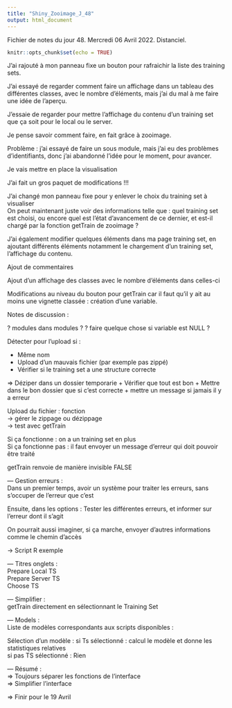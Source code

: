 ```yaml
---
title: "Shiny_Zooimage_J_48"
output: html_document
---
```


Fichier de notes du jour 48. Mercredi 06 Avril 2022. Distanciel.

```r
knitr::opts_chunk$set(echo = TRUE)
```

J'ai rajouté à mon panneau fixe un bouton pour rafraichir la liste des training sets. \

J'ai essayé de regarder comment faire un affichage dans un tableau des différentes classes, avec le nombre d'éléments, mais j'ai du mal à me faire une idée de l'aperçu. \

J'essaie de regarder pour mettre l'affichage du contenu d'un training set que ça soit pour le local ou le server. \

Je pense savoir comment faire, en fait grâce à zooimage. \

Problème : j'ai essayé de faire un sous module, mais j'ai eu des problèmes d'identifiants, donc j'ai abandonné l'idée pour le moment, pour avancer. \

Je vais mettre en place la visualisation \

J'ai fait un gros paquet de modifications !!! \

J'ai changé mon panneau fixe pour y enlever le choix du training set à visualiser \
On peut maintenant juste voir des informations telle que : quel training set est choisi, ou encore quel est l'état d'avancement de ce dernier, et est-il chargé par la fonction getTrain de zooimage ? \

J'ai également modifier quelques éléments dans ma page training set, en ajoutant différents éléments notamment le chargement d'un training set, l'affichage du contenu. \

Ajout de commentaires \

Ajout d'un affichage des classes avec le nombre d'éléments dans celles-ci \

Modifications au niveau du bouton pour getTrain car il faut qu'il y ait au moins une vignette classée : création d'une variable. \

Notes de discussion : \

? modules dans modules ?
? faire quelque chose si variable est NULL ?

Détecter pour l'upload si :

- Même nom
- Upload d'un mauvais fichier (par exemple pas zippé)
- Vérifier si le training set a une structure correcte

=> Déziper dans un dossier temporarie + Vérifier que tout est bon + Mettre dans le bon dossier que si c'est correcte + mettre un message si jamais il y a erreur


Upload du fichier : fonction \
   -> gérer le zippage ou dézippage \
   -> test avec getTrain \

Si ça fonctionne : on a un training set en plus \
Si ça fonctionne pas : il faut envoyer un message d'erreur qui doit pouvoir être traité \


getTrain renvoie de manière invisible FALSE


--- Gestion erreurs : \
Dans un premier temps, avoir un système pour traiter les erreurs, sans s'occuper de l'erreur que c'est \

Ensuite, dans les options : Tester les différentes erreurs, et informer sur l'erreur dont il s'agit \

On pourrait aussi imaginer, si ça marche, envoyer d'autres informations comme le chemin d'accès \

-> Script R exemple

--- Titres onglets : \
Prepare Local TS \
Prepare Server TS \
Choose TS \

--- Simplifier : \
getTrain directement en sélectionnant le Training Set \


--- Models : \
Liste de modèles correspondants aux scripts disponibles : \

Sélection d'un modèle : si Ts sélectionné : calcul le modèle et donne les statistiques relatives \
                        si pas TS sélectionné : Rien \


--- Résumé : \
=> Toujours séparer les fonctions de l'interface \
=> Simplifier l'interface \


=> Finir pour le 19 Avril \
